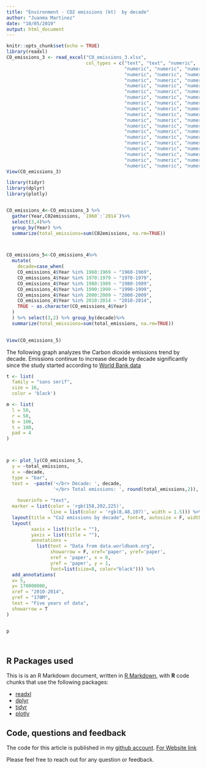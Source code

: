 ```yaml
---
title: "Environment - CO2 emissions (kt)  by decade"
author: "Juanma Martinez"
date: "10/05/2019"
output: html_document
---
```




```r
knitr::opts_chunk$set(echo = TRUE)
library(readxl)
CO_emissions_3 <- read_excel("CO_emissions_3.xlsx", 
                             col_types = c("text", "text", "numeric", 
                                           "numeric", "numeric", "numeric", 
                                           "numeric", "numeric", "numeric", 
                                           "numeric", "numeric", "numeric", 
                                           "numeric", "numeric", "numeric", 
                                           "numeric", "numeric", "numeric", 
                                           "numeric", "numeric", "numeric", 
                                           "numeric", "numeric", "numeric", 
                                           "numeric", "numeric", "numeric", 
                                           "numeric", "numeric", "numeric", 
                                           "numeric", "numeric", "numeric", 
                                           "numeric", "numeric", "numeric", 
                                           "numeric", "numeric", "numeric", 
                                           "numeric", "numeric", "numeric", 
                                           "numeric", "numeric", "numeric", 
                                           "numeric", "numeric", "numeric", 
                                           "numeric", "numeric", "numeric", 
                                           "numeric", "numeric", "numeric", 
                                           "numeric", "numeric", "numeric"))
View(CO_emissions_3)

library(tidyr)
library(dplyr)
library(plotly)


CO_emissions_4<-CO_emissions_3 %>%
  gather(Year,C02emissions, `1960`:`2014`)%>%
  select(3,4)%>% 
  group_by(Year) %>%
  summarize(total_emissions=sum(C02emissions, na.rm=TRUE))



CO_emissions_5<-CO_emissions_4%>%
  mutate(
    decade=case_when(
    CO_emissions_4$Year %in% 1960:1969 ~ "1960-1969",
    CO_emissions_4$Year %in% 1970:1979 ~ "1970-1979",
    CO_emissions_4$Year %in% 1980:1989 ~ "1980-1989",
    CO_emissions_4$Year %in% 1990:1999 ~ "1990-1999",
    CO_emissions_4$Year %in% 2000:2009 ~ "2000-2009",
    CO_emissions_4$Year %in% 2010:2014 ~ "2010-2014",
    TRUE ~ as.character(CO_emissions_4$Year)
  )
  ) %>% select(3,2) %>% group_by(decade)%>%
  summarize(total_emissions=sum(total_emissions, na.rm=TRUE))

  
View(CO_emissions_5)

```



The following graph analyzes the Carbon dioxide emissions trend by decade. Emissions continue to increase decade by decade significantly since the study started according to  [World Bank data](data.worldbank.org)



```r

t <- list(
  family = "sans serif",
  size = 16,
  color = 'black')

m <- list(
  l = 50,
  r = 50,
  b = 100,
  t = 100,
  pad = 4
)



p <- plot_ly(CO_emissions_5,
  y = ~total_emissions,
  x = ~decade,
  type = "bar",
  text =  ~paste('</br> Decade: ', decade,
                 '</br> Total emissions: ', round(total_emissions,2)),
  
    hoverinfo = "text",
  marker = list(color = 'rgb(158,202,225)',
                line = list(color = 'rgb(8,48,107)', width = 1.5))) %>%
  layout(title = "Co2 emissions by decade", font=t, autosize = F, width = 800, height = 500, margin = m)%>%
  layout(
         xaxis = list(title = ""),
         yaxis = list(title = ""),
         annotations = 
           list(text = "Data from data.worldbank.org", 
                showarrow = F, xref='paper', yref='paper', 
                xref = 'paper', x = 0,
                yref = 'paper', y = 1,
                font=list(size=8, color="black"))) %>%
  add_annotations(
  x= 5,
  y= 170000000,
  xref = "2010-2014",
  yref = "170M",
  text = "Five years of data",
  showarrow = T
)


p

```



```r

```



```r

```



## R Packages used

This is is an R Markdown document, written in [R Markdown](http://rmarkdown.rstudio.com), with **R** code chunks that use the following packages: 


- [readxl](https://readxl.tidyverse.org/)
- [dplyr](https://dplyr.tidyverse.org/)
- [tidyr](https://blog.rstudio.com/2014/07/22/introducing-tidyr/)
- [plotly](https://plot.ly/r/)



## Code, questions and feedback

The code for this article is published in my [github account](https://github.com/JuanmaMN/plotly).   [For Website link](https://juanmaintro.netlify.com/2019/05/10/co2-emissions-kt-by-decade/)


Please feel free to reach out for any question or feedback.
